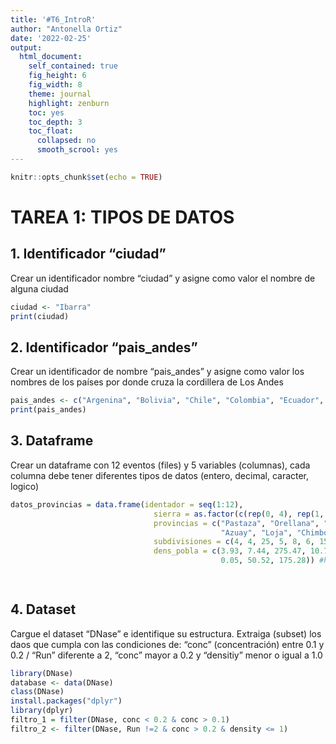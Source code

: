 ```yaml
---
title: '#T6_IntroR'
author: "Antonella Ortiz"
date: '2022-02-25'
output:
  html_document:
    self_contained: true
    fig_height: 6
    fig_width: 8
    theme: journal
    highlight: zenburn
    toc: yes
    toc_depth: 3 
    toc_float:
      collapsed: no
      smooth_scrool: yes
---
```


```r
knitr::opts_chunk$set(echo = TRUE)
```

# TAREA 1: TIPOS DE DATOS

## 1. Identificador "ciudad"
Crear un identificador nombre "ciudad" y asigne como valor el nombre de alguna ciudad

```r

ciudad <- "Ibarra"
print(ciudad)

```

## 2. Identificador "pais_andes"
Crear un identificador de nombre "pais_andes" y asigne como valor los nombres de los países por donde cruza la cordillera de Los Andes


```r

pais_andes <- c("Argenina", "Bolivia", "Chile", "Colombia", "Ecuador", "Perú", "Venezuela")
print(pais_andes)

```

## 3. Dataframe
Crear un dataframe con 12 eventos (files) y 5 variables (columnas), cada columna debe tener diferentes tipos de datos (entero, decimal, caracter, logico)

```r

datos_provincias = data.frame(identador = seq(1:12), 
                                sierra = as.factor(c(rep(0, 4), rep(1, 8))), 
                                provincias = c("Pastaza", "Orellana", "Guayas", "Napo", "Pichincha", "Imbabura", 
                                               "Azuay", "Loja", "Chimborazo", "Bolívar", "Carchi", "Tungurahua"),
                                subdivisiones = c(4, 4, 25, 5, 8, 6, 15, 16, 10, 7, 6, 9),
                                dens_pobla = c(3.93, 7.44, 275.47, 10.72, 333.08, 103.29, 107.63, 46.88, 87.35, 
                                               0.05, 50.52, 175.28)) #hab/km²

                                                         
```

## 4. Dataset
Cargue el dataset "DNase" e identifique su estructura. Extraiga (subset) los daos que cumpla con las condiciones de: "conc" (concentración) entre 0.1 y 0.2 / "Run" diferente a 2, "conc" mayor a 0.2 y "densitiy" menor o igual a 1.0

```r

library(DNase)
database <- data(DNase)
class(DNase)
install.packages("dplyr")
library(dplyr)
filtro_1 = filter(DNase, conc < 0.2 & conc > 0.1)
filtro_2 <- filter(DNase, Run !=2 & conc > 0.2 & density <= 1)


```

